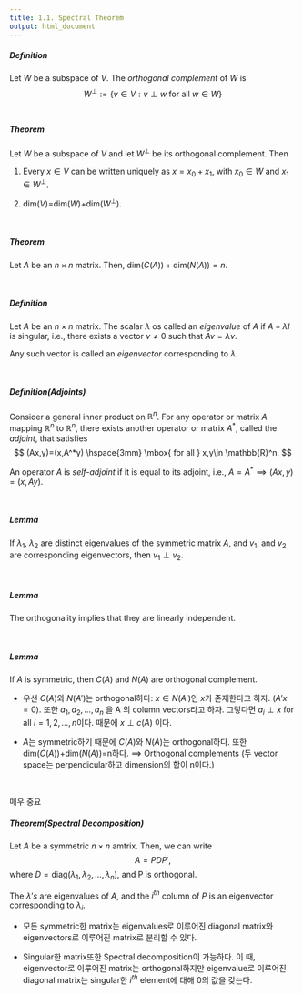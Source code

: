 ```yaml
---
title: 1.1. Spectral Theorem
output: html_document
---
```


##### Definition
Let $W$ be a subspace of $V$. The *orthogonal complement* of $W$ is 
$$
W^\perp:=\{ v \in V: v\perp w \mbox{ for all } w \in W\} 
$$
&nbsp;&nbsp;

##### Theorem 
Let $W$ be a subspace of $V$ and let $W^\perp$ be its orthogonal complement. Then

1. Every $x\in V$ can be written uniquely as $x=x_0+x_1$, with $x_0\in W$ and $x_1\in W^\perp$.

2. $\text{dim}(V)$=$\text{dim}(W)$+$\text{dim}(W^\perp)$.

&nbsp;&nbsp;

##### Theorem 
Let $A$ be an $n\times n$ matrix. Then, $\text{dim}(C(A))+\text{dim}(N(A))=n.$

&nbsp;&nbsp;

##### Definition 
Let $A$ be an $n\times n$ matrix. The scalar $\lambda$ os called an *eigenvalue* of $A$ if $A-\lambda I$ is singular, i.e., there exists a vector $v\ne 0$ such that $Av=\lambda v$.

Any such vector is called an *eigenvector* corresponding to $\lambda$.

&nbsp;&nbsp;

##### Definition(Adjoints)
Consider a general inner product on $\mathbb{R}^n$. For any operator or matrix $A$ mapping $\mathbb{R}^n$ to $\mathbb{R}^n$, there exists another operator or matrix $A^*$, called the *adjoint*, that satisfies
$$
(Ax,y)=(x,A^*y) \hspace{3mm} \mbox{ for all } x,y\in \mathbb{R}^n.
$$

An operator $A$ is *self-adjoint* if it is equal to its adjoint, i.e., $A=A^*\implies (Ax,y)=(x,Ay)$.

&nbsp;&nbsp;

##### Lemma 
If $\lambda_1$, $\lambda_2$ are distinct eigenvalues of the symmetric matrix $A$, and $v_1$, and $v_2$ are corresponding eigenvectors, then $v_1 \perp v_2$. 

&nbsp;&nbsp;

##### Lemma 
The orthogonality implies that they are linearly independent.

&nbsp;&nbsp;

##### Lemma 
If $A$ is symmetric, then $C(A)$ and $N(A)$ are orthogonal complement.

  * 우선 $C(A)$와 $N(A')$는 orthogonal하다: $x\in N(A')$인 $x$가 존재한다고 하자. ($A'x=0$). 또한 $a_1,a_2,\ldots,a_n$ 을 A 의 column vectors라고 하자. 그렇다면 $a_i \perp x$ for all $i=1,2,\ldots,n$이다. 때문에 $x\perp c(A)$ 이다.
  
  * $A$는 symmetric하기 때문에 $C(A)$와 $N(A)$는 orthogonal하다. 또한 dim$(C(A))$+dim$(N(A))$=n하다. $\implies$ Orthogonal complements (두 vector space는 perpendicular하고 dimension의 합이 n이다.)
  
&nbsp;&nbsp;


매우 중요

##### Theorem(Spectral Decomposition)
Let $A$ be a symmetric $n\times n$ amtrix. Then, we can write
$$
A=PDP',
$$
where $D=\text{diag}(\lambda_1,\lambda_2,\ldots,\lambda_n)$, and P is orthogonal.

The $\lambda's$ are eigenvalues of $A$, and the $i^{th}$ column of $P$ is an eigenvector corresponding to $\lambda_i$.

  * 모든 symmetric한 matrix는 eigenvalues로 이루어진 diagonal matrix와 eigenvectors로 이루어진 matrix로 분리할 수 있다. 
  
  * Singular한 matrix또한 Spectral decomposition이 가능하다. 이 때, eigenvector로 이루어진 matrix는 orthogonal하지만 eigenvalue로 이루어진 diagonal matrix는 singular한 $i^{th}$ element에 대해 $0$의 값을 갖는다. 

